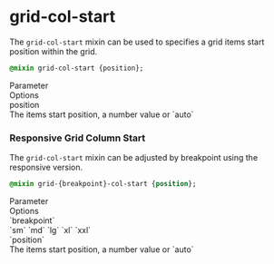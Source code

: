 
<Meta title="Docs/Developers/Mixins/Grid/grid-col-start"/>

# grid-col-start

The `grid-col-start` mixin can be used to specifies a grid items start position within the grid.

```css
@mixin grid-col-start {position};
```

<div className="table margin-bottom">
    <div>
        <div>Parameter</div>
        <div>Options</div>
    </div>
    <div>
        <div>position</div>
        <div>The items start position, a number value or `auto`</div>
    </div>
</div>

### Responsive Grid Column Start

The `grid-col-start` mixin can be adjusted by breakpoint using the responsive version.

```css
@mixin grid-{breakpoint}-col-start {position};
```

<div className="table margin-bottom">
    <div>
        <div>Parameter</div>
        <div>Options</div>
    </div>
    <div>
        <div>`breakpoint`</div>
        <div>`sm` `md` `lg` `xl` `xxl`</div>
    </div>
    <div>
        <div>`position`</div>
        <div>The items start position, a number value or `auto`</div>
    </div>
</div>